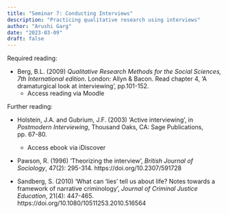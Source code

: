 ```yaml
---
title: "Seminar 7: Conducting Interviews"
description: "Practicing qualitative research using interviews"
author: "Arushi Garg"
date: "2023-03-09"
draft: false
---
```


Required reading:

* Berg, B.L. (2009) *Qualitative Research Methods for the Social Sciences, 7th International edition*. London: Allyn & Bacon. Read chapter 4, ‘A dramaturgical look at interviewing’, pp.101-152.
   * Access reading via Moodle

Further reading:

* Holstein, J.A. and Gubrium, J.F. (2003) ‘Active interviewing’, in *Postmodern Interviewing*, Thousand Oaks, CA: Sage Publications, pp. 67-80.
   * Access ebook via iDiscover

* Pawson, R. (1996) ‘Theorizing the interview’, *British Journal of Sociology*, 47(2): 295-314. https://doi.org/10.2307/591728

* Sandberg, S. (2010) ‘What can ‘lies’ tell us about life? Notes towards a framework of narrative criminology’, *Journal of Criminal Justice Education*, 21(4): 447-465. https://doi.org/10.1080/10511253.2010.516564

